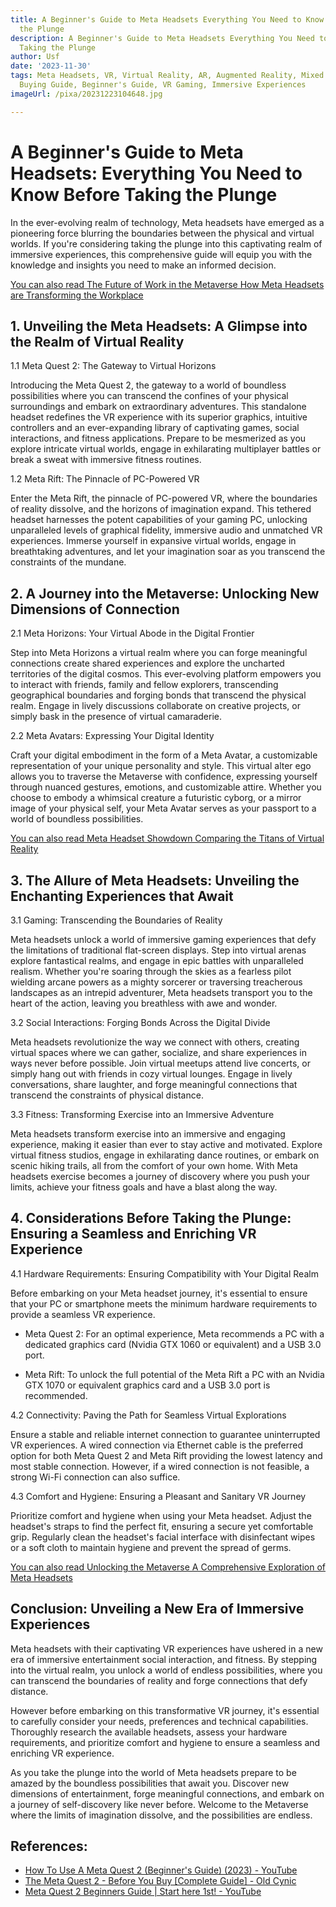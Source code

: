 ```yaml
---
title: A Beginner's Guide to Meta Headsets Everything You Need to Know Before Taking
  the Plunge
description: A Beginner's Guide to Meta Headsets Everything You Need to Know Before
  Taking the Plunge
author: Usf
date: '2023-11-30'
tags: Meta Headsets, VR, Virtual Reality, AR, Augmented Reality, Mixed Reality, Headset
  Buying Guide, Beginner's Guide, VR Gaming, Immersive Experiences
imageUrl: /pixa/20231223104648.jpg

---
```

# A Beginner's Guide to Meta Headsets: Everything You Need to Know Before Taking  the Plunge

In the ever-evolving realm of technology, Meta headsets have emerged  as a pioneering force blurring the boundaries between the physical and virtual worlds. If you're considering taking the plunge into this captivating realm of immersive experiences, this comprehensive guide will equip you with the knowledge and insights  you need to make an informed decision.

[You can  also read The Future of Work  in the Metaverse How Meta Headsets are Transforming the Workplace](The%20Future%20of%20Work%20in%20the%20Metaverse%20How%20Meta%20Headsets%20are%20Transforming%20the%20Workplace)


## 1. Unveiling the Meta Headsets:  A  Glimpse into the  Realm of Virtual  Reality

1.1 Meta Quest 2:  The  Gateway to  Virtual Horizons

Introducing the Meta Quest 2, the gateway to a world of boundless possibilities where you can  transcend the confines of your physical surroundings and embark on extraordinary adventures.  This standalone headset redefines the VR  experience with its superior  graphics, intuitive controllers and an  ever-expanding library of captivating games, social interactions, and fitness applications. Prepare  to be mesmerized as you explore intricate virtual worlds,  engage in exhilarating multiplayer battles or break a sweat with immersive fitness  routines.

1.2 Meta Rift: The Pinnacle of  PC-Powered VR

Enter the Meta Rift, the pinnacle of PC-powered VR,  where the boundaries of reality  dissolve, and the horizons of  imagination expand. This tethered headset harnesses the potent capabilities of your gaming PC, unlocking unparalleled levels of graphical fidelity, immersive audio and unmatched VR experiences. Immerse yourself in expansive virtual worlds, engage in breathtaking adventures, and let your imagination soar as you transcend the constraints of  the  mundane.

## 2. A Journey into the Metaverse: Unlocking New  Dimensions of Connection

2.1 Meta Horizons: Your Virtual Abode in the Digital Frontier

Step into Meta Horizons a virtual  realm where you can forge meaningful connections create  shared experiences and explore the uncharted territories of the digital  cosmos. This ever-evolving platform empowers you to interact with friends, family and fellow explorers, transcending geographical boundaries and forging bonds that  transcend the physical  realm. Engage in lively  discussions collaborate on creative projects, or  simply bask in the  presence of virtual  camaraderie.

2.2 Meta Avatars: Expressing Your Digital Identity

Craft your digital embodiment in the form of a Meta Avatar, a customizable  representation of  your  unique personality and style. This virtual alter ego allows  you to traverse the Metaverse with confidence, expressing yourself through nuanced gestures,  emotions, and customizable attire.  Whether you choose to embody a whimsical creature  a futuristic cyborg, or a mirror image of your physical self, your Meta Avatar serves as  your passport to  a world of  boundless possibilities.

[You  can also read Meta  Headset Showdown Comparing the Titans of Virtual Reality](Meta%20Headset%20Showdown%20Comparing%20the%20Titans%20of%20Virtual%20Reality)


## 3. The Allure  of Meta Headsets: Unveiling the Enchanting Experiences that Await

3.1 Gaming: Transcending the Boundaries of Reality

Meta headsets unlock a world of immersive  gaming experiences  that defy the limitations of traditional flat-screen displays. Step into virtual  arenas explore  fantastical  realms, and engage in  epic battles with unparalleled realism. Whether you're soaring through the skies  as a fearless pilot wielding arcane  powers as a mighty sorcerer or traversing treacherous landscapes  as an intrepid adventurer, Meta headsets transport you to the heart of  the action, leaving you  breathless with awe and wonder.

3.2 Social Interactions: Forging Bonds Across  the Digital Divide

Meta headsets revolutionize the way  we connect with others, creating virtual spaces where we can gather, socialize, and share experiences in ways never  before possible. Join virtual meetups attend live concerts, or simply hang out with friends  in cozy virtual lounges. Engage  in lively conversations, share laughter, and forge meaningful  connections that transcend the constraints of physical distance.

3.3 Fitness: Transforming Exercise into an Immersive  Adventure

Meta headsets transform exercise into an immersive and engaging  experience, making it easier than ever to stay active and motivated.  Explore virtual fitness studios, engage in exhilarating dance routines, or embark on scenic hiking trails, all from the comfort of your own home. With Meta headsets exercise becomes a journey  of discovery where you push your limits, achieve your fitness goals and have a blast along the way.

## 4. Considerations Before Taking the Plunge: Ensuring a  Seamless and  Enriching VR Experience

4.1 Hardware Requirements: Ensuring Compatibility with Your Digital Realm

Before embarking on your Meta headset journey, it's essential to ensure that your PC or smartphone meets the  minimum  hardware requirements to provide a seamless VR experience.

* Meta Quest 2: For an optimal experience, Meta recommends a PC  with a dedicated graphics card (Nvidia GTX 1060 or equivalent) and a  USB 3.0 port.

* Meta  Rift: To unlock the full potential of the Meta Rift a PC with an Nvidia GTX 1070  or equivalent graphics card and a USB 3.0 port is recommended.

4.2 Connectivity:  Paving the Path for Seamless Virtual Explorations

Ensure a stable and reliable internet connection to guarantee uninterrupted VR experiences. A wired  connection via Ethernet  cable is the preferred option for both  Meta Quest 2 and Meta Rift providing the  lowest latency and most stable connection. However, if a wired connection is not feasible, a strong Wi-Fi connection can also  suffice.

4.3 Comfort and Hygiene: Ensuring a Pleasant and Sanitary VR Journey

Prioritize comfort and hygiene when using your Meta headset. Adjust the  headset's straps  to find the perfect fit, ensuring a secure yet comfortable  grip. Regularly  clean the headset's facial interface with disinfectant wipes or a soft cloth to maintain hygiene and prevent the spread of  germs.

[You can also read Unlocking the Metaverse A Comprehensive Exploration of Meta Headsets](Unlocking%20the%20Metaverse%20A%20Comprehensive%20Exploration%20of%20Meta%20Headsets)


## Conclusion: Unveiling a  New Era of Immersive  Experiences

Meta headsets with their captivating VR experiences have  ushered  in a new era of immersive entertainment social interaction, and fitness. By stepping into the virtual realm, you unlock a  world of endless possibilities, where you can transcend the boundaries of reality and forge connections that defy distance.

However before embarking on this transformative  VR  journey, it's essential to  carefully consider your needs, preferences and technical capabilities. Thoroughly research the available  headsets,  assess your hardware requirements, and prioritize comfort and hygiene to ensure a  seamless and  enriching VR experience.

As you take the plunge  into the world of Meta headsets prepare to be amazed by the boundless possibilities that await you. Discover new dimensions of entertainment, forge meaningful connections, and embark on a journey of self-discovery like never before. Welcome to the Metaverse where the limits of imagination dissolve, and the possibilities are  endless.

## References:
- [How To Use A Meta Quest 2 (Beginner's Guide) (2023) - YouTube](https://youtube.com/watch?v=kZZ5Tv8yHrI)
- [The Meta Quest 2 - Before You Buy [Complete Guide] - Old Cynic](https://oldcynic.com/meta-oculus-quest-2-review-need-to-know)
- [Meta Quest 2 Beginners Guide | Start here 1st! - YouTube](https://youtube.com/watch?v=rgFiikEspTU)
